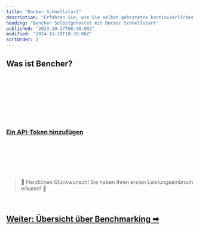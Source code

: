 ```yaml
---
title: "Docker Schnellstart"
description: "Erfahren Sie, wie Sie selbst gehostetes kontinuierliches Benchmarking mit Bencher einrichten"
heading: "Bencher Selbstgehostet mit Docker Schnellstart"
published: "2023-10-27T08:40:00Z"
modified: "2024-11-29T18:30:00Z"
sortOrder: 2
---
```



## Was ist Bencher?

<BencherIntro />

<br />

<DockerSelfHosted />

<br />

<DockerInstall />

<br />

<DockerInstallCli />

<br />

<DockerRunServers />

<br />

<DockerBencherHost />

<br />

<DockerSelfHostedAccount />

<br />

<QSApiToken>
    <h3><a id="add-api-token" href="http://localhost:3000/console/users/tokens/add?back=aHR0cHM6Ly9iZW5jaGVyLmRldi9kZS9kb2NzL3R1dG9yaWFsL3F1aWNrLXN0YXJ0LyNhZGQtYXBpLXRva2Vu">Ein API-Token hinzufügen</a></h3>
</QSApiToken>

<br />

<QSCreateProject />

<br />

<QSRunReport />

<br />

<QSGenerateAlert />

<br />
<br />

> 🐰 Herzlichen Glückwunsch! Sie haben Ihren ersten Leistungseinbruch erkannt! 🎉

<br />

<h2><a href="/de/docs/explanation/benchmarking/">Weiter: Übersicht über Benchmarking ➡</a></h2>